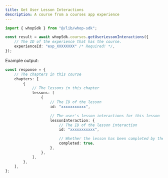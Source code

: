 ```yaml
---
title: Get User Lesson Interactions
description: A course from a courses app experience
---
```


```typescript
import { whopSdk } from "@/lib/whop-sdk";

const result = await whopSdk.courses.getUserLessonInteractions({
	// The ID of the experience that has the course.
	experienceId: "exp_XXXXXXXX" /* Required! */,
});

```

Example output:

```typescript
const response = {
	// The chapters in this course
	chapters: [
		{
			// The lessons in this chapter
			lessons: [
				{
					// The ID of the lesson
					id: "xxxxxxxxxxx",

					// The user's lesson interactions for this lesson
					lessonInteraction: {
						// The ID of the lesson interaction
						id: "xxxxxxxxxxx",

						// Whether the lesson has been completed by the user
						completed: true,
					},
				},
			],
		},
	],
};

```
